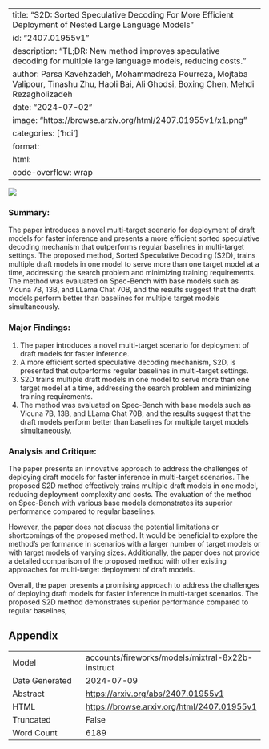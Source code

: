
---
title: "S2D: Sorted Speculative Decoding For More Efficient Deployment of Nested Large Language Models"
id: "2407.01955v1"
description: "TL;DR: New method improves speculative decoding for multiple large language models, reducing costs."
author: Parsa Kavehzadeh, Mohammadreza Pourreza, Mojtaba Valipour, Tinashu Zhu, Haoli Bai, Ali Ghodsi, Boxing Chen, Mehdi Rezagholizadeh
date: "2024-07-02"
image: "https://browse.arxiv.org/html/2407.01955v1/x1.png"
categories: ['hci']
format:
  html:
    code-overflow: wrap
---

![](https://browse.arxiv.org/html/2407.01955v1/x1.png)

### Summary:

The paper introduces a novel multi-target scenario for deployment of draft models for faster inference and presents a more efficient sorted speculative decoding mechanism that outperforms regular baselines in multi-target settings. The proposed method, Sorted Speculative Decoding (S2D), trains multiple draft models in one model to serve more than one target model at a time, addressing the search problem and minimizing training requirements. The method was evaluated on Spec-Bench with base models such as Vicuna 7B, 13B, and LLama Chat 70B, and the results suggest that the draft models perform better than baselines for multiple target models simultaneously.

### Major Findings:

1. The paper introduces a novel multi-target scenario for deployment of draft models for faster inference.
2. A more efficient sorted speculative decoding mechanism, S2D, is presented that outperforms regular baselines in multi-target settings.
3. S2D trains multiple draft models in one model to serve more than one target model at a time, addressing the search problem and minimizing training requirements.
4. The method was evaluated on Spec-Bench with base models such as Vicuna 7B, 13B, and LLama Chat 70B, and the results suggest that the draft models perform better than baselines for multiple target models simultaneously.

### Analysis and Critique:

The paper presents an innovative approach to address the challenges of deploying draft models for faster inference in multi-target scenarios. The proposed S2D method effectively trains multiple draft models in one model, reducing deployment complexity and costs. The evaluation of the method on Spec-Bench with various base models demonstrates its superior performance compared to regular baselines.

However, the paper does not discuss the potential limitations or shortcomings of the proposed method. It would be beneficial to explore the method's performance in scenarios with a larger number of target models or with target models of varying sizes. Additionally, the paper does not provide a detailed comparison of the proposed method with other existing approaches for multi-target deployment of draft models.

Overall, the paper presents a promising approach to address the challenges of deploying draft models for faster inference in multi-target scenarios. The proposed S2D method demonstrates superior performance compared to regular baselines,

## Appendix

|          |          |
|----------|----------|
| Model     | accounts/fireworks/models/mixtral-8x22b-instruct       |
| Date Generated     | 2024-07-09       |
| Abstract | [https://arxiv.org/abs/2407.01955v1](https://arxiv.org/abs/2407.01955v1)        |
| HTML     | [https://browse.arxiv.org/html/2407.01955v1](https://browse.arxiv.org/html/2407.01955v1)       |
| Truncated       | False       |
| Word Count       | 6189       |